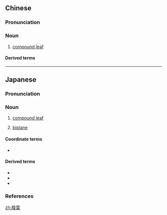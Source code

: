{{also|复叶}}
==Chinese==
{{zh-forms|s=复叶}}

===Pronunciation===
{{zh-pron
|m=fùyè
|c=fuk1 jip6
|cat=n
}}

===Noun===
{{zh-noun}}

# {{lb|zh|botany}} [[compound leaf]]

====Derived terms====
{{zh-der|掌狀複葉|羽狀複葉}}

----

==Japanese==
{{wikipedia|lang=ja}}
{{ja-kanjitab|ふく|よう|yomi=o}}

===Pronunciation===
{{ja-pron|yomi=o|ふくよう|acc=0|acc_ref=DJR}}

===Noun===
{{ja-noun|ふくよう|hhira=ふくえふ}}

# {{lb|sort=ふくよう|ja|botany}} [[compound leaf]]
# [[biplane]]

====Coordinate terms====
* {{ja-r|単葉|たんよう}}

====Derived terms====
* {{ja-r|羽状複葉|うじょう ふくよう}}
* {{ja-r|掌状複葉|しょうじょう ふくよう}}
* {{ja-r|複葉機|ふくようき}}

===References===
<references/>

[[zh:複葉]]